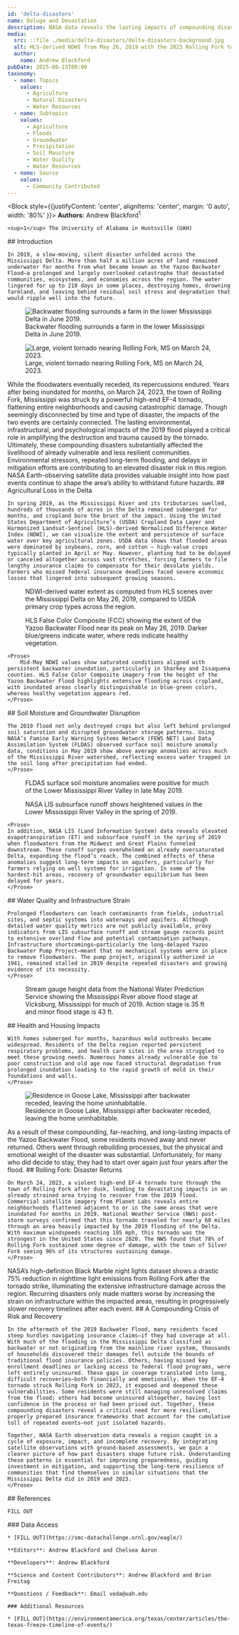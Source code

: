 ```yaml
---
id: 'delta-disasters'
name: Deluge and Devastation
description: NASA data reveals the lasting impacts of compounding disasters in the Mississippi Delta
media:
  src: ::file ./media/delta-disasters/delta-disasters-background.jpg
  alt: HLS-derived NDWI from May 26, 2019 with the 2023 Rolling Fork tornado track overlaid. 
  author: 
    name: Andrew Blackford
pubDate: 2025-08-15T00:00
taxonomy:
  - name: Topics
    values:
      - Agriculture
      - Natural Disasters
      - Water Resources
  - name: Subtopics
    values:
      - Agriculture
      - Floods
      - Groundwater
      - Precipitation
      - Soil Mousture
      - Water Quality
      - Water Resources
  - name: Source
    values:
      - Community Contributed
---
```


<Block style={{justifyContent: 'center', alignItems: 'center', margin: '0 auto', width: '80%' }}>
  <Prose>
    **Authors:** Andrew Blackford<sup>1</sup>
   
    <sup>1</sup> The University of Alabama in Huntsville (UAH)

  </Prose>
</Block>

<Block>
  <Prose>
    ## Introduction

    In 2019, a slow-moving, silent disaster unfolded across the Mississippi Delta. More than half a million acres of land remained underwater for months from what became known as the Yazoo Backwater Flood—a prolonged and largely overlooked catastrophe that devastated communities, ecosystems, and economies across the region. The water lingered for up to 219 days in some places, destroying homes, drowning farmland, and leaving behind residual soil stress and degradation that would ripple well into the future.
  </Prose>

  <Figure>
    <Image
      src={new URL('./media/delta-disasters/delta-disasters-backwater-flooding.jpg', import.meta.url).href}
      alt='Backwater flooding surrounds a farm in the lower Mississippi Delta in June 2019.'
      attrAuthor = 'Boyce Upholt'
      attrUrl = 'https://mississippitoday.org/2019/10/18/the-promise-of-the-yazoo-pumps-floods-revive-debate-but-will-project-help-communities-that-need-it-most/'
    />
    <Caption>
    Backwater flooding surrounds a farm in the lower Mississippi Delta in June 2019.
    </Caption>
  </Figure> 
</Block>

<Block>

  <Figure>
    <Image
      src={new URL('./media/delta-disasters/delta-disasters-rolling-fork-wedge.jpg', import.meta.url).href}
      alt='Large, violent tornado nearing Rolling Fork, MS on March 24, 2023.'
      attrAuthor = 'Aaron Rigsby'
      attrUrl = 'https://x.com/aaronrigsbyosc/status/1639473946809581571'
    />
    <Caption>
    Large, violent tornado nearing Rolling Fork, MS on March 24, 2023.
    </Caption>
  </Figure> 

  <Prose>
    While the floodwaters eventually receded, its repercussions endured. Years after being inundated for months, on March 24, 2023, the town of Rolling Fork, Mississippi was struck by a powerful high-end EF-4 tornado, flattening entire neighborhoods and causing catastrophic damage. Though seemingly disconnected by time and type of disaster, the impacts of the two events are certainly connected. The lasting environmental, infrastructural, and psychological impacts of the 2019 flood played a critical role in amplifying the destruction and trauma caused by the tornado.
  </Prose>
</Block>

<Block>
  <Prose>
    Ultimately, these compounding disasters substantially affected the livelihood of already vulnerable and less resilient communities. Environmental stressors, repeated long-term flooding, and delays in mitigation efforts are contributing to an elevated disaster risk in this region. NASA Earth-observing satellite data provides valuable insight into how past events continue to shape the area’s ability to withstand future hazards.
  </Prose>
</Block>

<Block>
  <Prose>
    ## Agricultural Loss in the Delta

    In spring 2019, as the Mississippi River and its tributaries swelled, hundreds of thousands of acres in the Delta remained submerged for months, and cropland bore the brunt of the impact. Using the United States Department of Agriculture’s (USDA) Cropland Data Layer and Harmonized Landsat-Sentinel (HLS)-derived Normalized Difference Water Index (NDWI), we can visualize the extent and persistence of surface water over key agricultural zones. USDA data shows that flooded areas were dominated by soybeans, corn, and cotton — high-value crops typically planted in April or May. However, planting had to be delayed or canceled altogether across vast stretches, forcing farmers to file lengthy insurance claims to compensate for their desolate yields. Farmers who missed federal insurance deadlines faced severe economic losses that lingered into subsequent growing seasons.
  </Prose>

  <Figure>
    <CompareImage 
      leftImageSrc={new URL('./media/delta-disasters/delta-disasters-hls-ndwi.jpg', import.meta.url).href}
      leftImageAlt='HLS NDWI-Derived Water Extent (May 26, 2019)'
      leftImageLabel='HLS NDWI-Derived Water Extent (May 26, 2019)'
      rightImageSrc={new URL('./media/delta-disasters/delta-disasters-usda-crops.jpg', import.meta.url).href}
      rightImageAlt='USDA Primary Crop Type'
      rightImageLabel='USDA Primary Crop Type'
    />
    <Caption>
    NDWI-derived water extent as computed from HLS scenes over the Mississippi Delta on May 26, 2019, compared to USDA primary crop types across the region. 
    </Caption>
  </Figure>
</Block>


<Block>
  <Figure>
    <Map
      center={[-90.88, 32.84]}
      zoom={9}
      datasetId='HLS_2.0'
      layerId='HLSS30_2.0_false_color'
      dateTime='2019-05-26'
    />
    <Caption>
    HLS False Color Composite (FCC) showing the extent of the Yazoo Backwater Flood near its peak on May 26, 2019. Darker blue/greens indicate water, where reds indicate healthy vegetation. 
    </Caption>
  </Figure>

    <Prose>
        Mid-May NDWI values show saturated conditions aligned with persistent backwater inundation, particularly in Sharkey and Issaquena counties. HLS False Color Composite imagery from the height of the Yazoo Backwater Flood highlights extensive flooding across cropland, with inundated areas clearly distinguishable in blue-green colors, whereas healthy vegetation appears red.
    </Prose>
</Block>

<Block>
    <Prose>
    ## Soil Moisture and Groundwater Disruption

    The 2019 flood not only destroyed crops but also left behind prolonged soil saturation and disrupted groundwater storage patterns. Using NASA’s Famine Early Warning Systems Network (FEWS NET) Land Data Assimilation System (FLDAS) observed surface soil moisture anomaly data, conditions in May 2019 show above average anomalies across much of the Mississippi River watershed, reflecting excess water trapped in the soil long after precipitation had ended.
    </Prose>

  <Figure>
    <Map
      center={[-91, 34]}
      zoom={4.5}
      datasetId='fldas-soil-moisture-anomalies'
      layerId='SoilMoi00_10cm_tavg'
      dateTime='2019-05-27'
    />
    <Caption>
    FLDAS surface soil moisture anomalies were positive for much of the Lower Mississippi River Valley in late May 2019.
    </Caption>
  </Figure>
</Block>

<Block>
  <Figure>
    <Map
      center={[-90.88, 32.84]}
      zoom={5}
      datasetId='global-reanalysis-da'
      layerId='lis-global-da-qsb'
      dateTime='2019-04-17'
    />
    <Caption>
    NASA LIS subsurface runoff shows heightened values in the Lower Mississippi River Valley in the spring of 2019. 
    </Caption>
  </Figure>

    <Prose>
    In addition, NASA LIS (Land Information System) data reveals elevated evapotranspiration (ET) and subsurface runoff in the spring of 2019 when floodwaters from the Midwest and Great Plains funneled downstream. These runoff surges overwhelmed an already oversaturated Delta, expanding the flood’s reach. The combined effects of these anomalies suggest long-term impacts on aquifers, particularly for farmers relying on well systems for irrigation. In some of the hardest-hit areas, recovery of groundwater equilibrium has been delayed for years.
    </Prose>
</Block>

<Block>
    <Prose>
    ## Water Quality and Infrastructure Strain

    Prolonged floodwaters can leach contaminants from fields, industrial sites, and septic systems into waterways and aquifers. Although detailed water quality metrics are not publicly available, proxy indicators from LIS subsurface runoff and stream gauge records point to extensive overland flow and potential contamination pathways. Infrastructure shortcomings—particularly the long-delayed Yazoo Backwater Pump Project—meant that no mechanical systems were in place to remove floodwaters. The pump project, originally authorized in 1941, remained stalled in 2019 despite repeated disasters and growing evidence of its necessity.
    </Prose>

  <Figure>
    <Chart
      dataPath={new URL('./media/delta-disasters/delta-disasters-2019-vicksburg-gauge.csv', import.meta.url).href}
      dateFormat="%m/%d"
      idKey='source'
      xKey='datetime'
      yKey='stage'
      yAxisLabel='Stage (ft)'
    />
    <Caption>
    Stream gauge height data from the National Water Prediction Service showing the Mississippi River above flood stage at Vicksburg, Mississippi for much of 2019. Action stage is 35 ft and minor flood stage is 43 ft.
    </Caption>
  </Figure>

</Block>


<Block>
    <Prose>
    ## Health and Housing Impacts

    With homes submerged for months, hazardous mold outbreaks became widespread. Residents of the Delta region reported persistent respiratory problems, and health care sites in the area struggled to meet these growing needs. Numerous homes already vulnerable due to poor construction and old age now faced structural degradation from prolonged inundation leading to the rapid growth of mold in their foundations and walls. 
    </Prose>

  <Figure>
    <Image
      src={new URL('./media/delta-disasters/delta-disasters-goose-lake-home.jpeg', import.meta.url).href}
      alt='Residence in Goose Lake, Mississippi after backwater receded, leaving the home uninhabitable.'
      attrAuthor = 'Mary Catherine Brooks'
      attrUrl = 'http://extension.msstate.edu/publications/final-report-survey-overlooked-costs-the-2019-backwater-flood-the-yazoo-mississippi'
    />
    <Caption>
    Residence in Goose Lake, Mississippi after backwater receded, leaving the home uninhabitable.
    </Caption>
  </Figure> 
</Block>


<Block>
    <Prose>
    As a result of these compounding, far-reaching, and long-lasting impacts of the Yazoo Backwater Flood, some residents moved away and never returned. Others went through rebuilding processes, but the physical and emotional weight of the disaster was substantial. Unfortunately, for many who did decide to stay, they had to start over again just four years after the flood. 
    </Prose>
</Block>

<Block>
    <Prose>
    ## Rolling Fork: Disaster Returns

    On March 24, 2023, a violent high-end EF-4 tornado tore through the town of Rolling Fork after dusk, leading to devastating impacts in an already strained area trying to recover from the 2019 flood. Commercial satellite imagery from Planet Labs reveals entire neighborhoods flattened adjacent to or in the same areas that were inundated for months in 2019. National Weather Service (NWS) post-storm surveys confirmed that this tornado traveled for nearly 60 miles through an area heavily impacted by the 2019 flooding of the Delta. With maximum windspeeds reaching 195 mph, this tornado was the strongest in the United States since 2020. The NWS found that 78% of Rolling Fork sustained some degree of damage, with the town of Silver Fork seeing 96% of its structures sustaining damage. 
    </Prose>
</Block>

<Block>
    <Prose>
    NASA’s high-definition Black Marble night lights dataset shows a drastic 75% reduction in nighttime light emissions from Rolling Fork after the tornado strike, illuminating the extensive infrastructure damage across the region. Recurring disasters only made matters worse by increasing the strain on infrastructure within the impacted areas, resulting in progressively slower recovery timelines after each event. 
    </Prose>
</Block>

<Block>
    <Prose>
    ## A Compounding Crisis of Risk and Recovery

    In the aftermath of the 2019 Backwater Flood, many residents faced steep hurdles navigating insurance claims—if they had coverage at all. With much of the flooding in the Mississippi Delta classified as backwater or not originating from the mainline river system, thousands of households discovered their damages fell outside the bounds of traditional flood insurance policies. Others, having missed key enrollment deadlines or lacking access to federal flood programs, were left entirely uninsured. These gaps in coverage translated into long, difficult recoveries—both financially and emotionally. When the EF‑4 tornado struck Rolling Fork in 2023, it exposed and deepened these vulnerabilities. Some residents were still managing unresolved claims from the flood; others had become uninsured altogether, having lost confidence in the process or had been priced out. Together, these compounding disasters reveal a critical need for more resilient, properly prepared insurance frameworks that account for the cumulative toll of repeated events—not just isolated hazards.

    Together, NASA Earth observation data reveals a region caught in a cycle of exposure, impact, and incomplete recovery. By integrating satellite observations with ground-based assessments, we gain a clearer picture of how past disasters shape future risk. Understanding these patterns is essential for improving preparedness, guiding investment in mitigation, and supporting the long-term resilience of communities that find themselves in similar situations that the Mississippi Delta did in 2019 and 2023.
    </Prose>
</Block>

<Block>
  <Prose>
    ## References

    FILL OUT
  </Prose>
</Block>

<Block>
  <Prose>
    ### Data Access

    * [FILL OUT](https://smc-datachallenge.ornl.gov/eagle/)
  </Prose>
</Block>

<Block>
  <Prose>

    **Editors**: Andrew Blackford and Chelsea Aaron

    **Developers**: Andrew Blackford

    **Science and Content Contributors**: Andrew Blackford and Brian Freitag

    **Questions / Feedback**: Email veda@uah.edu 

    ### Additional Resources

    * [FILL OUT](https://environmentamerica.org/texas/center/articles/the-texas-freeze-timeline-of-events/)

  </Prose>
</Block>